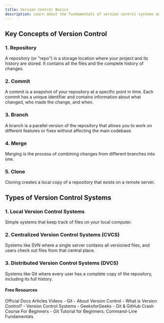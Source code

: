 ```yaml
---
title: Version Control Basics
description: Learn about the fundamentals of version control systems and why they're essential for software development
---
```

## Key Concepts of Version Control

### 1. Repository
A repository (or "repo") is a storage location where your project and its history are stored. It contains all the files and the complete history of changes.

### 2. Commit
A commit is a snapshot of your repository at a specific point in time. Each commit has a unique identifier and contains information about what changed, who made the change, and when.

### 3. Branch
A branch is a parallel version of the repository that allows you to work on different features or fixes without affecting the main codebase.

### 4. Merge
Merging is the process of combining changes from different branches into one.

### 5. Clone
Cloning creates a local copy of a repository that exists on a remote server.

## Types of Version Control Systems

### 1. Local Version Control Systems
Simple systems that keep track of files on your local computer.

### 2. Centralized Version Control Systems (CVCS)
Systems like SVN where a single server contains all versioned files, and users check out files from that central place.

### 3. Distributed Version Control Systems (DVCS)
Systems like Git where every user has a complete copy of the repository, including its full history.


#### Free Resources
<Tabs defaultValue="official">
<TabsList>
<TabsTrigger value="official">Official Docs</TabsTrigger>
<TabsTrigger value="article">Articles</TabsTrigger>
<TabsTrigger value="video">Videos</TabsTrigger>
</TabsList>

<TabsContent value="official">
- <Link href="https://git-scm.com/book/en/v2/Getting-Started-About-Version-Control">Git - About Version Control</Link>
</TabsContent>
<TabsContent value="article">
- <Link href="https://www.atlassian.com/git/tutorials/what-is-version-control">What is Version Control?</Link>
- <Link href="https://www.geeksforgeeks.org/version-control-systems/">Version Control Systems - GeeksforGeeks</Link>
</TabsContent>
<TabsContent value="video">
- <Link href="https://www.youtube.com/watch?v=zbKdDsNNOhg">Git & GitHub Crash Course For Beginners</Link>
- <Link href="https://www.youtube.com/watch?v=SWYqp7iY_Tc">Git Tutorial for Beginners: Command-Line Fundamentals</Link>
</TabsContent>
</Tabs>